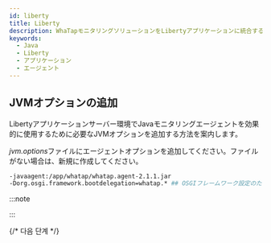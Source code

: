 ```yaml
---
id: liberty
title: Liberty
description: WhaTapモニタリングソリューションをLibertyアプリケーションに統合するためのJVM(Java Virtual Machine) オプションの追加方法についての詳細な案内を提供します。本文書は、Javaエージェントのインストール後、Libertyアプリケーションの性能および可用性をモニタリングするために必要なJVM設定を適用する手順を説明します。エージェントをインストールする際に必要なJVMオプションの構成とLibertyとの統合に最適な設定方法、ヒープヒストグラムの照会方法が含まれています。
keywords:
  - Java
  - Liberty
  - アプリケーション
  - エージェント
---
```


## JVMオプションの追加

Libertyアプリケーションサーバー環境でJavaモニタリングエージェントを効果的に使用するために必要なJVMオプションを追加する方法を案内します。

*jvm.options*ファイルにエージェントオプションを追加してください。ファイルがない場合は、新規に作成してください。

```bash title=/wasliberty/usr/servers/defaultServer/jvm.options {2} showLineNumbers
-javaagent:/app/whatap/whatap.agent-2.1.1.jar
-Dorg.osgi.framework.bootdelegation=whatap.* ## OSGIフレームワーク設定のための追加オプション##
```

:::note


<Java17 />

:::


<Setheapmemory />

{/* 다음 단계 */}

<Nextstep />
